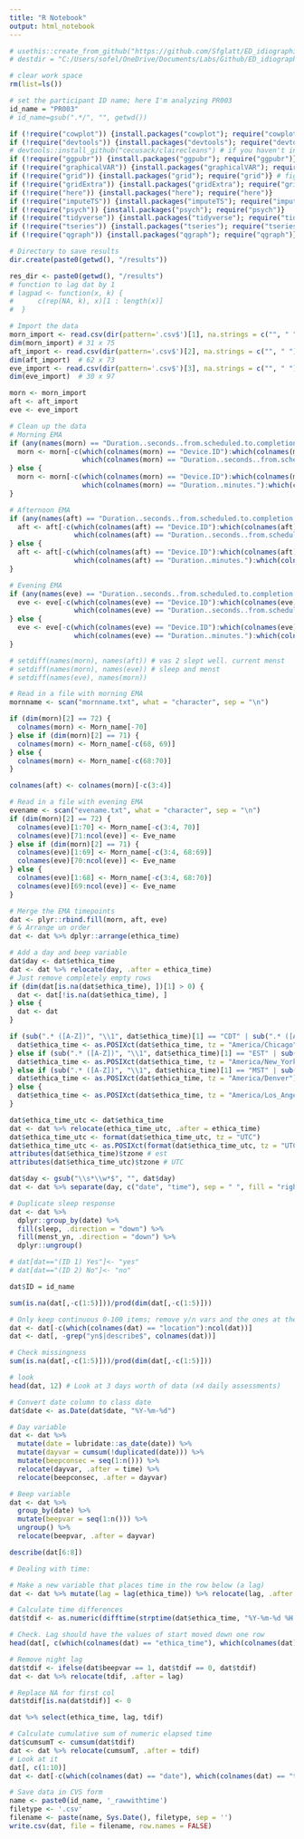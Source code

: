 ```yaml
---
title: "R Notebook"
output: html_notebook
---
```


```r
# usethis::create_from_github("https://github.com/Sfglatt/ED_idiographic_networks.git",
# destdir = "C:/Users/sofel/OneDrive/Documents/Labs/Github/ED_idiographic_net")
```

```r
# clear work space
rm(list=ls())

# set the participant ID name; here I'm analyzing PR003
id_name = "PR003" 
# id_name=gsub(".*/", "", getwd()) 

if (!require("cowplot")) {install.packages("cowplot"); require("cowplot")} 
if (!require("devtools")) {install.packages("devtools"); require("devtools")} 
# devtools::install_github("cecusack/clairecleans") # if you haven't installed this package, uncomment
if (!require("ggpubr")) {install.packages("ggpubr"); require("ggpubr")} #
if (!require("graphicalVAR")) {install.packages("graphicalVAR"); require("graphicalVAR")} s
if (!require("grid")) {install.packages("grid"); require("grid")} # figs
if (!require("gridExtra")) {install.packages("gridExtra"); require("gridExtra")} 
if (!require("here")) {install.packages("here"); require("here")}
if (!require("imputeTS")) {install.packages("imputeTS"); require("imputeTS")} 
if (!require("psych")) {install.packages("psych"); require("psych")} 
if (!require("tidyverse")) {install.packages("tidyverse"); require("tidyverse")} 
if (!require("tseries")) {install.packages("tseries"); require("tseries")} 
if (!require("qgraph")) {install.packages("qgraph"); require("qgraph")}
```

```r
# Directory to save results
dir.create(paste0(getwd(), "/results")) 

res_dir <- paste0(getwd(), "/results")
# function to lag dat by 1
# lagpad <- function(x, k) {
#      c(rep(NA, k), x)[1 : length(x)] 
#  }

# Import the data
morn_import <- read.csv(dir(pattern='.csv$')[1], na.strings = c("", " "))
dim(morn_import) # 31 x 75
aft_import <- read.csv(dir(pattern='.csv$')[2], na.strings = c("", " "))
dim(aft_import)  # 62 x 73
eve_import <- read.csv(dir(pattern='.csv$')[3], na.strings = c("", " "))
dim(eve_import)  # 30 x 97

morn <- morn_import
aft <- aft_import
eve <- eve_import

# Clean up the data
# Morning EMA
if (any(names(morn) == "Duration..seconds..from.scheduled.to.completion.time")) {
  morn <- morn[-c(which(colnames(morn) == "Device.ID"):which(colnames(morn) == "Issued.Time"),
                  which(colnames(morn) == "Duration..seconds..from.scheduled.to.completion.time"):which(colnames(morn) == "Location"))]
} else {
  morn <- morn[-c(which(colnames(morn) == "Device.ID"):which(colnames(morn) == "Issued.Time"),
                  which(colnames(morn) == "Duration..minutes."):which(colnames(morn) == "Location"))]
}

# Afternoon EMA
if (any(names(aft) == "Duration..seconds..from.scheduled.to.completion.time")) {
  aft <- aft[-c(which(colnames(aft) == "Device.ID"):which(colnames(aft) == "Issued.Time"),
                which(colnames(aft) == "Duration..seconds..from.scheduled.to.completion.time"):which(colnames(aft) == "Location"))]
} else {
  aft <- aft[-c(which(colnames(aft) == "Device.ID"):which(colnames(aft) == "Issued.Time"),
                which(colnames(aft) == "Duration..minutes."):which(colnames(aft) == "Location"))]
}

# Evening EMA
if (any(names(eve) == "Duration..seconds..from.scheduled.to.completion.time")) {
  eve <- eve[-c(which(colnames(eve) == "Device.ID"):which(colnames(eve) == "Issued.Time"),
                which(colnames(eve) == "Duration..seconds..from.scheduled.to.completion.time"):which(colnames(eve) == "Location"))]
} else {
  eve <- eve[-c(which(colnames(eve) == "Device.ID"):which(colnames(eve) == "Issued.Time"),
                which(colnames(eve) == "Duration..minutes."):which(colnames(eve) == "Location"))]
}

# setdiff(names(morn), names(aft)) # vas 2 slept well. current menst
# setdiff(names(morn), names(eve)) # sleep and menst
# setdiff(names(eve), names(morn))

# Read in a file with morning EMA
mornname <- scan("mornname.txt", what = "character", sep = "\n")

if (dim(morn)[2] == 72) {
  colnames(morn) <- Morn_name[-70]
} else if (dim(morn)[2] == 71) {
  colnames(morn) <- Morn_name[-c(68, 69)]
} else {
  colnames(morn) <- Morn_name[-c(68:70)]
}

colnames(aft) <- colnames(morn)[-c(3:4)]

# Read in a file with evening EMA
evename <- scan("evename.txt", what = "character", sep = "\n")
if (dim(morn)[2] == 72) {
  colnames(eve)[1:70] <- Morn_name[-c(3:4, 70)]
  colnames(eve)[71:ncol(eve)] <- Eve_name
} else if (dim(morn)[2] == 71) {
  colnames(eve)[1:69] <- Morn_name[-c(3:4, 68:69)]
  colnames(eve)[70:ncol(eve)] <- Eve_name
} else {
  colnames(eve)[1:68] <- Morn_name[-c(3:4, 68:70)]
  colnames(eve)[69:ncol(eve)] <- Eve_name
}

# Merge the EMA timepoints
dat <- plyr::rbind.fill(morn, aft, eve)
# & Arrange un order
dat <- dat %>% dplyr::arrange(ethica_time)

# Add a day and beep variable
dat$day <- dat$ethica_time
dat <- dat %>% relocate(day, .after = ethica_time)
# Just remove completely empty rows
if (dim(dat[is.na(dat$ethica_time), ])[1] > 0) {
  dat <- dat[!is.na(dat$ethica_time), ]
} else {
  dat <- dat
}

if (sub(".* ([A-Z])", "\\1", dat$ethica_time)[1] == "CDT" | sub(".* ([A-Z])", "\\1", dat$ethica_time)[1] == "CST") {
  dat$ethica_time <- as.POSIXct(dat$ethica_time, tz = "America/Chicago")
} else if (sub(".* ([A-Z])", "\\1", dat$ethica_time)[1] == "EST" | sub(".* ([A-Z])", "\\1", dat$ethica_time)[1] == "EDT") {
  dat$ethica_time <- as.POSIXct(dat$ethica_time, tz = "America/New_York")
} else if (sub(".* ([A-Z])", "\\1", dat$ethica_time)[1] == "MST" | sub(".* ([A-Z])", "\\1", dat$ethica_time)[1] == "MDT") {
  dat$ethica_time <- as.POSIXct(dat$ethica_time, tz = "America/Denver")
} else {
  dat$ethica_time <- as.POSIXct(dat$ethica_time, tz = "America/Los_Angeles")
}

dat$ethica_time_utc <- dat$ethica_time
dat <- dat %>% relocate(ethica_time_utc, .after = ethica_time)
dat$ethica_time_utc <- format(dat$ethica_time_utc, tz = "UTC")
dat$ethica_time_utc <- as.POSIXct(format(dat$ethica_time_utc, tz = "UTC"), tz = "UTC")
attributes(dat$ethica_time)$tzone # est
attributes(dat$ethica_time_utc)$tzone # UTC

dat$day <- gsub("\\s*\\w*$", "", dat$day)
dat <- dat %>% separate(day, c("date", "time"), sep = " ", fill = "right")

# Duplicate sleep response 
dat <- dat %>%
  dplyr::group_by(date) %>%
  fill(sleep, .direction = "down") %>%
  fill(menst_yn, .direction = "down") %>% 
  dplyr::ungroup()

# dat[dat=="(ID 1) Yes"]<- "yes"
# dat[dat=="(ID 2) No"]<- "no"

dat$ID = id_name

sum(is.na(dat[,-c(1:5)]))/prod(dim(dat[,-c(1:5)])) 

# Only keep continuous 0-100 items; remove y/n vars and the ones at the end of the day
dat <- dat[-c(which(colnames(dat) == "location"):ncol(dat))]
dat <- dat[, -grep("yn$|describe$", colnames(dat))] 

# Check missingness
sum(is.na(dat[,-c(1:5)]))/prod(dim(dat[,-c(1:5)])) 

# look
head(dat, 12) # Look at 3 days worth of data (x4 daily assessments)
```

```r
# Convert date column to class date
dat$date <- as.Date(dat$date, "%Y-%m-%d")

# Day variable
dat <- dat %>% 
  mutate(date = lubridate::as_date(date)) %>% 
  mutate(dayvar = cumsum(!duplicated(date))) %>% 
  mutate(beepconsec = seq(1:n())) %>% 
  relocate(dayvar, .after = time) %>% 
  relocate(beepconsec, .after = dayvar)

# Beep variable
dat <- dat %>% 
  group_by(date) %>%
  mutate(beepvar = seq(1:n())) %>% 
  ungroup() %>% 
  relocate(beepvar, .after = dayvar)

describe(dat[6:8]) 
```

```r
# Dealing with time:

# Make a new variable that places time in the row below (a lag)
dat <- dat %>% mutate(lag = lag(ethica_time)) %>% relocate(lag, .after = ethica_time)

# Calculate time differences
dat$tdif <- as.numeric(difftime(strptime(dat$ethica_time, "%Y-%m-%d %H:%M:%S"), strptime(dat$lag, "%Y-%m-%d %H:%M:%S"))) # subtracting time from time lag

# Check. Lag should have the values of start moved down one row
head(dat[, c(which(colnames(dat) == "ethica_time"), which(colnames(dat) == "lag"), which(colnames(dat) == "tdif"))]) 

# Remove night lag
dat$tdif <- ifelse(dat$beepvar == 1, dat$tdif == 0, dat$tdif)
dat <- dat %>% relocate(tdif, .after = lag)

# Replace NA for first col
dat$tdif[is.na(dat$tdif)] <- 0

dat %>% select(ethica_time, lag, tdif)

# Calculate cumulative sum of numeric elapsed time 
dat$cumsumT <- cumsum(dat$tdif)
dat <- dat %>% relocate(cumsumT, .after = tdif)
# Look at it
dat[, c(1:10)]
dat <- dat[-c(which(colnames(dat) == "date"), which(colnames(dat) == "time"))]

# Save data in CVS form
name <- paste0(id_name, '_rawwithtime')
filetype <- '.csv'
filename <- paste(name, Sys.Date(), filetype, sep = '')
write.csv(dat, file = filename, row.names = FALSE)
```


